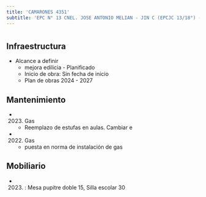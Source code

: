 ```yaml
---
title: 'CAMARONES 4351'
subtitle: 'EPC N° 13 CNEL. JOSE ANTONIO MELIAN - JIN C (EPCJC 13/18°) - ESC. DE MUSICA N° 02'
---
```


#
## Infraestructura

* Alcance a definir 
    + mejora edilicia - Planificado 
    + Inicio de obra: Sin fecha de inicio 
    + Plan de obras 2024 - 2027 






## Mantenimiento

*  (2023) Gas 
    + Reemplazo de estufas en aulas. Cambiar e

*  (2022) Gas 
    + puesta en norma de instalación de gas





## Mobiliario

*  (2023) : Mesa pupitre doble 15, Silla escolar 30 



